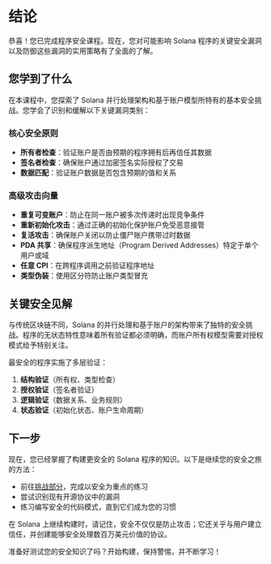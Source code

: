 
# 结论

恭喜！您已完成程序安全课程。现在，您对可能影响 Solana 程序的关键安全漏洞以及防御这些漏洞的实用策略有了全面的了解。

## 您学到了什么

在本课程中，您探索了 Solana 并行处理架构和基于账户模型所特有的基本安全挑战。您学会了识别和缓解以下关键漏洞类别：

### 核心安全原则
- **所有者检查**：验证账户是否由预期的程序拥有后再信任其数据
- **签名者检查**：确保账户通过加密签名实际授权了交易
- **数据匹配**：验证账户数据是否包含预期的值和关系

### 高级攻击向量
- **重复可变账户**：防止在同一账户被多次传递时出现竞争条件
- **重新初始化攻击**：通过正确的初始化保护账户免受恶意接管
- **复活攻击**：确保账户关闭以防止僵尸账户携带过时数据
- **PDA 共享**：确保程序派生地址（Program Derived Addresses）特定于单个用户或域
- **任意 CPI**：在跨程序调用之前验证程序地址
- **类型伪装**：使用区分符防止账户类型冒充

## 关键安全见解

与传统区块链不同，Solana 的并行处理和基于账户的架构带来了独特的安全挑战。程序的无状态特性意味着所有验证都必须明确，而账户所有权模型需要对授权模式给予特别关注。

最安全的程序实施了多层验证：
1. **结构验证**（所有权、类型检查）
2. **授权验证**（签名者验证）
3. **逻辑验证**（数据关系、业务规则）
4. **状态验证**（初始化状态、账户生命周期）

## 下一步

现在，您已经掌握了构建更安全的 Solana 程序的知识。以下是继续您的安全之旅的方法：

- 前往[挑战部分](/zh-cn/challenges)，完成以安全为重点的练习
- 尝试识别现有开源协议中的漏洞
- 练习编写安全的代码模式，直到它们成为您的习惯

在 Solana 上继续构建时，请记住，安全不仅仅是防止攻击；它还关乎与用户建立信任，并创建能够安全处理数百万美元价值的协议。

准备好测试您的安全知识了吗？开始构建，保持警惕，并不断学习！
